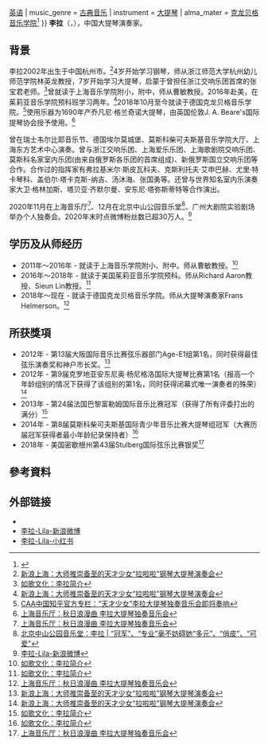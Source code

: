 {{Autobiography|time=2021-03-06T15:57:11+00:00}}
{{refimprove|time=2018-10-14T11:15:03+00:00}}
{{藝人
| type         = 演奏者
| name         = 李拉
| native_name  = Li La
| birth_place  = [[中国|中国]][[浙江省|浙江省]][[杭州市|杭州市]]
| nationality  = {{PRC}}
| occupation   = [[大提琴家|大提琴家]]
| language     = [[普通话|普通话]]{{\}}[[英语|英语]]
| music_genre  = [[古典音乐|古典音乐]]
| instrument   = [[大提琴|大提琴]]
| alma_mater   = [http://en.wikipedia.org/wiki/Kronberg_Academy 克龙贝格音乐学院]<ref name="Kronberg">{{Cite web |url=https://www.kronbergacademy.de/en/education/students/students/person/li-la |title=Kronberg Academy: Li La's biography |access-date=2021-02-13 |archive-date=2020-11-28 |archive-url=https://web.archive.org/web/20201128151359/https://www.kronbergacademy.de/en/education/students/students/person/li-la }}</ref>
}}
'''李拉'''（{{lang-en|Li La}}，{{bd|2002年|catIdx=李拉}}），中国大提琴演奏家。

== 背景 ==
李拉2002年出生于中国杭州市。<ref name="birthyear">[http://sh.sina.com.cn/news/w/2018-10-03/detail-ifxeuwws0562963.shtml 新浪上海：大师推崇备至的天才少女“拉啦啦”钢琴大提琴演奏会]</ref>4岁开始学习钢琴，师从浙江师范大学杭州幼儿师范学院林英龙教授，7岁开始学习大提琴，启蒙于曾担任浙江交响乐团首席的张宝君老师。<ref name="earlyteacher">[http://www.rugeartists.com/artist_cn265.html 如歌文化：李拉简介]</ref>曾就读于上海音乐学院附小，附中，师从曹敏教授。2016年赴美，在茱莉亚音乐学院预科班学习两年。<ref name="birthyear">[http://sh.sina.com.cn/news/w/2018-10-03/detail-ifxeuwws0562963.shtml 新浪上海：大师推崇备至的天才少女“拉啦啦”钢琴大提琴演奏会]</ref>2018年10月至今就读于德国克龙贝格音乐学院。<ref name="caazhihu">[https://zhuanlan.zhihu.com/p/267696867 CAA中国知乎官方专栏：“天才少女”李拉大提琴独奏音乐会即将奏响]</ref>使用乐器为1690年产乔凡尼·格兰奇诺大提琴，由英国伦敦J. A. Beare's国际提琴协会授予使用。<ref name="shanghai">[https://www.shanghaiconcerthall.org/showDetails?id=20&activeType=0 上海音乐厅：秋日浪漫曲 李拉大提琴独奏音乐会]</ref>

曾在瑞士韦尔比耶音乐节、德国埃尔莫城堡、莫斯科柴可夫斯基音乐学院大厅、上海东方艺术中心演奏。曾与浙江交响乐团、上海爱乐乐团、上海歌剧院交响乐团、莫斯科名家室内乐团(由来自俄罗斯各乐团的首席组成)、新俄罗斯国立交响乐团等合作。合作过的指挥家有弗拉基米尔·斯皮瓦科夫、克斯利托夫·艾申巴赫、尤里·特卡琴科、盖伯尔·塔卡克斯-纳吉、汤沐海、张国勇等。还曾与世界知名室内乐演奏家大卫·格林加斯、塔贝亚·齐默尔曼、安东尼·塔弥斯蒂特等合作演出。

2020年11月在上海音乐厅<ref name="shanghai">[https://www.shanghaiconcerthall.org/showDetails?id=20&activeType=0 上海音乐厅：秋日浪漫曲 李拉大提琴独奏音乐会]</ref>、12月在北京中山公园音乐堂<ref name="zhongshan">[https://www.sohu.com/a/440046642_272334 北京中山公园音乐堂：李拉 | “冠军”、“专业”毫不妨碍她“多元”、“俏皮”、“可爱” ]</ref>、广州大剧院实验剧场举办个人独奏会。2020年末时点微博粉丝数已超30万人。<ref name="weibo">[https://weibo.com/u/7372158395 李拉-Lila-新浪微博]</ref>

== 学历及从师经历 ==
*2011年～2016年 - 就读于上海音乐学院附小、附中。师从曹敏教授。<ref name="earlyteacher">[http://www.rugeartists.com/artist_cn265.html 如歌文化：李拉简介]</ref>
*2016年～2018年 - 就读于美国茱莉亚音乐学院预科。师从Richard Aaron教授、Sieun Lin教授。<ref name="earlyteacher">[http://www.rugeartists.com/artist_cn265.html 如歌文化：李拉简介]</ref>
*2018年～现在 - 就读于德国克龙贝格音乐学院。师从大提琴演奏家Frans Helmerson。<ref name="shanghai">[https://www.shanghaiconcerthall.org/showDetails?id=20&activeType=0 上海音乐厅：秋日浪漫曲 李拉大提琴独奏音乐会]</ref>

== 所获獎項 ==
*2012年 - 第13届大阪国际音乐比赛弦乐器部门Age-E1组第1名，同时获得最佳弦乐演奏奖和神户市长奖。<ref name="birthyear">[http://sh.sina.com.cn/news/w/2018-10-03/detail-ifxeuwws0562963.shtml 新浪上海：大师推崇备至的天才少女“拉啦啦”钢琴大提琴演奏会]</ref>
*2012年 - 第9届克罗地亚安东尼奥·杨尼格洛国际大提琴比赛第1名（报高一个年龄组别的情况下获得了该组别的第1名，同时获得闭幕式唯一演奏者的殊荣）<ref name="birthyear">[http://sh.sina.com.cn/news/w/2018-10-03/detail-ifxeuwws0562963.shtml 新浪上海：大师推崇备至的天才少女“拉啦啦”钢琴大提琴演奏会]</ref>
*2013年 - 第24届法国巴黎富勒姆国际音乐比赛冠军（获得了所有评委打出的满分）<ref name="earlyteacher">[http://www.rugeartists.com/artist_cn265.html 如歌文化：李拉简介]</ref>
*2014年 - 第8届莫斯科柴可夫斯基国际青少年音乐比赛大提琴组冠军（大赛历届冠军获得者最小年龄纪录保持者）<ref name="earlyteacher">[http://www.rugeartists.com/artist_cn265.html 如歌文化：李拉简介]</ref>
*2018年 - 美国密歇根州第43届Stulberg国际弦乐比赛银奖<ref name="shanghai">[https://www.shanghaiconcerthall.org/showDetails?id=20&activeType=0 上海音乐厅：秋日浪漫曲 李拉大提琴独奏音乐会]</ref>

== 參考資料 ==
{{Reflist|1}}

== 外部链接 ==
* {{Instagram|lila.aah|Lila (La Li)}}
* [https://weibo.com/u/7372158395 李拉-Lila-新浪微博]
* [https://www.xiaohongshu.com/user/profile/5f9bfc4a0000000001000963?xhsshare=CopyLink&appuid=5b2b7892f7e8b958cff22ddc&apptime=1613224546 李拉-Lila-小红书]